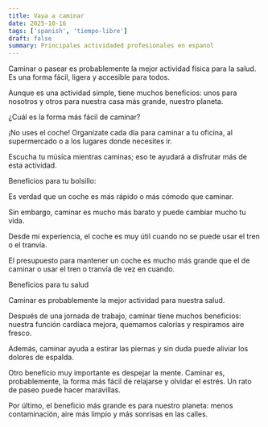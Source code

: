 ```yaml
---
title: Vaya a caminar
date: 2025-10-16
tags: ['spanish', 'tiempo-libre']
draft: false
summary: Principales actividaded profesionales en espanol
---
```


Caminar o pasear es probablemente la mejor actividad física para la salud. Es una forma fácil, ligera y accesible para todos.

Aunque es una actividad simple, tiene muchos beneficios: unos para nosotros y otros para nuestra casa más grande, nuestro planeta.

¿Cuál es la forma más fácil de caminar?

¡No uses el coche! Organízate cada día para caminar a tu oficina, al supermercado o a los lugares donde necesites ir.

Escucha tu música mientras caminas; eso te ayudará a disfrutar más de esta actividad.

Beneficios para tu bolsillo:

Es verdad que un coche es más rápido o más cómodo que caminar.

Sin embargo, caminar es mucho más barato y puede cambiar mucho tu vida.

Desde mi experiencia, el coche es muy útil cuando no se puede usar el tren o el tranvía.

El presupuesto para mantener un coche es mucho más grande que el de caminar o usar el tren o tranvía de vez en cuando.

Beneficios para tu salud

Caminar es probablemente la mejor actividad para nuestra salud.

Después de una jornada de trabajo, caminar tiene muchos beneficios: nuestra función cardíaca mejora, quemamos calorías y respiramos aire fresco.

Además, caminar ayuda a estirar las piernas y sin duda puede aliviar los dolores de espalda.

Otro beneficio muy importante es despejar la mente. Caminar es, probablemente, la forma más fácil de relajarse y olvidar el estrés. Un rato de paseo puede hacer maravillas.

Por último, el beneficio más grande es para nuestro planeta: menos contaminación, aire más limpio y más sonrisas en las calles.
